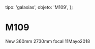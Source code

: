 
  tipo: 'galaxias',
  objeto: 'M109',
};

# M109

<Imagen
  src="registro/m109_20180511_m109.png"
  fecha="20180511"
/>

 New 360mm 2730mm focal 11Mayo2018